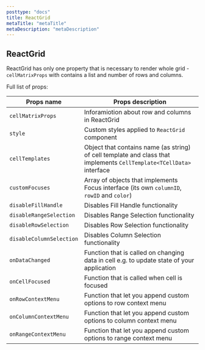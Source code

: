 ```yaml
---
posttype: "docs"
title: ReactGrid
metaTitle: "metaTitle"
metaDescription: "metaDescription"
---
```


## ReactGrid 

ReactGrid has only one property that is necessary to render whole grid - `cellMatrixProps` with contains a list and number of rows and columns.

Full list of props:

Props name                      | Props description
------------                    | -------------
`cellMatrixProps`               | Inforamiotion about row and columns in ReactGrid
`style`                         | Custom styles applied to `ReactGrid` component
`cellTemplates`                 | Object that contains name (as string) of cell template and class that implements `CellTemplate<TCellData>` interface
`customFocuses`                 | Array of objects that implements Focus interface (its own `columnID`, `rowID` and `color`)
`disableFillHandle`             | Disables Fill Handle functionality
`disableRangeSelection`         | Disables Range Selection functionality
`disableRowSelection`           | Disables Row Selection functionality
`disableColumnSelection`        | Disables Column Selection functionality
`onDataChanged`                 | Function that is called on changing data in cell e.g. to update state of your application
`onCellFocused`                 | Function that is called when cell is focused
`onRowContextMenu`              | Function that let you append custom options to row context menu
`onColumnContextMenu`           | Function that let you append custom options to column context menu
`onRangeContextMenu`            | Function that let you append custom options to range context menu